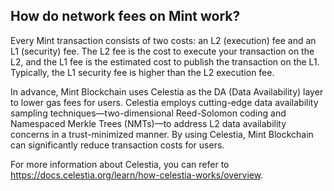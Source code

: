 ## How do network fees on Mint work?

Every Mint transaction consists of two costs: an L2 (execution) fee and an L1 (security) fee. The L2 fee is the cost to execute your transaction on the L2, and the L1 fee is the estimated cost to publish the transaction on the L1. Typically, the L1 security fee is higher than the L2 execution fee.

In advance, Mint Blockchain uses Celestia as the DA (Data Availability) layer to lower gas fees for users. Celestia employs cutting-edge data availability sampling techniques—two-dimensional Reed-Solomon coding and Namespaced Merkle Trees (NMTs)—to address L2 data availability concerns in a trust-minimized manner. By using Celestia, Mint Blockchain can significantly reduce transaction costs for users.

For more information about Celestia, you can refer to https://docs.celestia.org/learn/how-celestia-works/overview.
